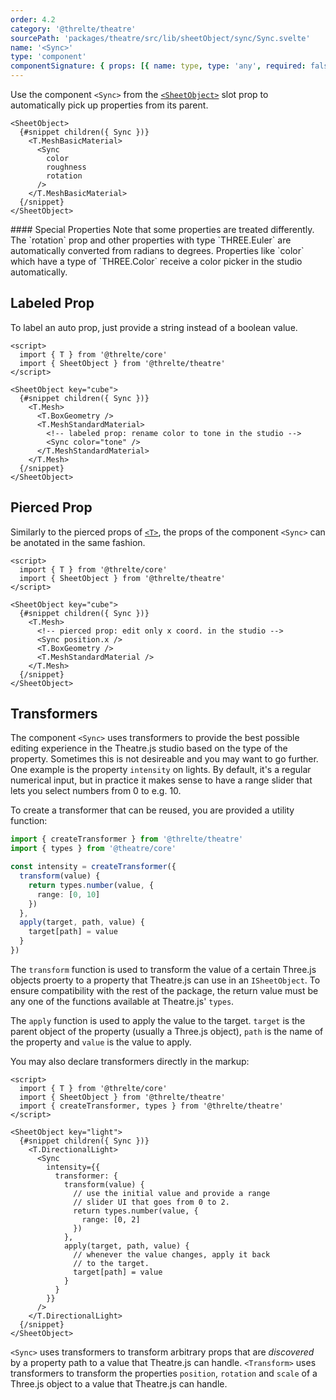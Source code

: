 ```yaml
---
order: 4.2
category: '@threlte/theatre'
sourcePath: 'packages/theatre/src/lib/sheetObject/sync/Sync.svelte'
name: '<Sync>'
type: 'component'
componentSignature: { props: [{ name: type, type: 'any', required: false }] }
---
```


Use the component `<Sync>` from the [`<SheetObject>`](./sheet-object) slot prop to automatically pick up properties from its parent.

```svelte
<SheetObject>
  {#snippet children({ Sync })}
    <T.MeshBasicMaterial>
      <Sync
        color
        roughness
        rotation
      />
    </T.MeshBasicMaterial>
  {/snippet}
</SheetObject>
```

<Tip type="info">
  #### Special Properties Note that some properties are treated differently. The `rotation` prop and
  other properties with type `THREE.Euler` are automatically converted from radians to degrees.
  Properties like `color` which have a type of `THREE.Color` receive a color picker in the studio
  automatically.
</Tip>

## Labeled Prop

To label an auto prop, just provide a string instead of a boolean value.

```svelte
<script>
  import { T } from '@threlte/core'
  import { SheetObject } from '@threlte/theatre'
</script>

<SheetObject key="cube">
  {#snippet children({ Sync })}
    <T.Mesh>
      <T.BoxGeometry />
      <T.MeshStandardMaterial>
        <!-- labeled prop: rename color to tone in the studio -->
        <Sync color="tone" />
      </T.MeshStandardMaterial>
    </T.Mesh>
  {/snippet}
</SheetObject>
```

## Pierced Prop

Similarly to the pierced props of [`<T>`](/docs/reference/core/t), the props of the component `<Sync>` can be anotated in the same fashion.

```svelte
<script>
  import { T } from '@threlte/core'
  import { SheetObject } from '@threlte/theatre'
</script>

<SheetObject key="cube">
  {#snippet children({ Sync })}
    <T.Mesh>
      <!-- pierced prop: edit only x coord. in the studio -->
      <Sync position.x />
      <T.BoxGeometry />
      <T.MeshStandardMaterial />
    </T.Mesh>
  {/snippet}
</SheetObject>
```

## Transformers

The component `<Sync>` uses transformers to provide the best possible editing
experience in the Theatre.js studio based on the type of the property. Sometimes
this is not desireable and you may want to go further. One example is the
property `intensity` on lights. By default, it's a regular numerical input, but
in practice it makes sense to have a range slider that lets you select numbers from 0 to e.g. 10.

To create a transformer that can be reused, you are provided a utility function:

```ts
import { createTransformer } from '@threlte/theatre'
import { types } from '@theatre/core'

const intensity = createTransformer({
  transform(value) {
    return types.number(value, {
      range: [0, 10]
    })
  },
  apply(target, path, value) {
    target[path] = value
  }
})
```

The `transform` function is used to transform the value of a certain Three.js objects proerty to a property that Theatre.js can use in an `ISheetObject`. To ensure compatibility with the rest of the package, the return value must be any one of the functions available at Theatre.js' `types`.

The `apply` function is used to apply the value to the target. `target` is the parent object of the property (usually a Three.js object), `path` is the name of the property and `value` is the value to apply.

You may also declare transformers directly in the markup:

```svelte
<script>
  import { T } from '@threlte/core'
  import { SheetObject } from '@threlte/theatre'
  import { createTransformer, types } from '@threlte/theatre'
</script>

<SheetObject key="light">
  {#snippet children({ Sync })}
    <T.DirectionalLight>
      <Sync
        intensity={{
          transformer: {
            transform(value) {
              // use the initial value and provide a range
              // slider UI that goes from 0 to 2.
              return types.number(value, {
                range: [0, 2]
              })
            },
            apply(target, path, value) {
              // whenever the value changes, apply it back
              // to the target.
              target[path] = value
            }
          }
        }}
      />
    </T.DirectionalLight>
  {/snippet}
</SheetObject>
```

<Tip type="info" title="Built-in components use transformers internally">

`<Sync>` uses transformers to transform arbitrary props that are _discovered_ by a property path to a value that Theatre.js can handle.
`<Transform>` uses transformers to transform the properties `position`, `rotation` and `scale` of a Three.js object to a value that Theatre.js can handle.

</Tip>
